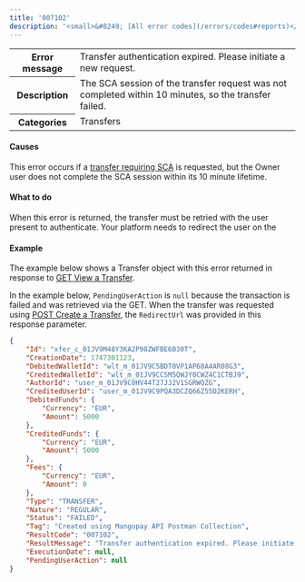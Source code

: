 ```yaml
---
title: '007102'  
description: '<small>&#8249; [All error codes](/errors/codes#reports)</small>'
---
```

  
<table>
    <tbody>
        <tr>
            <th class="header"><strong>Error message</strong></th>
            <td class="table-content">Transfer authentication expired. Please initiate a new request.</td>
        </tr>
        <tr>
            <th class="header"><strong>Description</strong></th>
            <td class="table-content">The SCA session of the transfer request was not completed within 10 minutes, so the transfer failed.</td>
        </tr>
        <tr>
            <th class="header"><strong>Categories</strong></th>
            <td class="table-content">  
<div class="label">Transfers</div>
</td>
        </tr>
    </tbody>
</table>  

#### Causes 

This error occurs if a [transfer requiring SCA](/guides/sca/transfers) is requested, but the Owner user does not complete the SCA session within its 10 minute lifetime. 

#### What to do 

When this error is returned, the transfer must be retried with the user present to authenticate. Your platform needs to redirect the user on the 


#### Example

The example below shows a Transfer object with this error returned in response to [GET View a Transfer](/api-reference/transfers/view-transfer).

In the example below, `PendingUserAction` is `null` because the transaction is failed and was retrieved via the GET. When the transfer was requested using [POST Create a Transfer](/api-reference/transfers/create-transfer), the `RedirectUrl` was provided in this response parameter.

```json API response
{
    "Id": "xfer_c_01JV9M48Y3KA2P98ZWFBE6B30T",
    "CreationDate": 1747301123,
    "DebitedWalletId": "wlt_m_01JV9C5BDT0VP1AP68A4AR08G3",
    "CreditedWalletId": "wlt_m_01JV9CC5M5QWJY0CWZ4C1CTBJ9",
    "AuthorId": "user_m_01JV9C0HV44T27JJ2V1SGRWQZG",
    "CreditedUserId": "user_m_01JV9C9PQA3DCZQ66Z55D2KERH",
    "DebitedFunds": {
        "Currency": "EUR",
        "Amount": 5000
    },
    "CreditedFunds": {
        "Currency": "EUR",
        "Amount": 5000
    },
    "Fees": {
        "Currency": "EUR",
        "Amount": 0
    },
    "Type": "TRANSFER",
    "Nature": "REGULAR",
    "Status": "FAILED",
    "Tag": "Created using Mangopay API Postman Collection",
    "ResultCode": "007102",
    "ResultMessage": "Transfer authentication expired. Please initiate a new request.",
    "ExecutionDate": null,
    "PendingUserAction": null
}
```